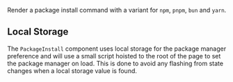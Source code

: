 
Render a package install command with a variant for `npm`, `pnpm`, `bun` and `yarn`.

<Preview>
  <PackageInstall packages={['renoun']} />
</Preview>

## Local Storage

The `PackageInstall` component uses local storage for the package manager preference and will use a small script hoisted to the root of the page to set the package manager on load. This is done to avoid any flashing from state changes when a local storage value is found.

